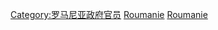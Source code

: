 {{Catnav|頁面分類|人物|各國人物|罗马尼亚人|羅馬尼亞政治人物}}
{{Catnav|頁面分類|人物|各國人物|各國政治人物|羅馬尼亞政治人物}}
{{Commonscat|Presidents of Romania}}

[[Category:罗马尼亚政府官员|Category:罗马尼亚政府官员]]
[[Category:各國國家元首|Roumanie]]
[[Category:欧洲各国总统|Roumanie]]